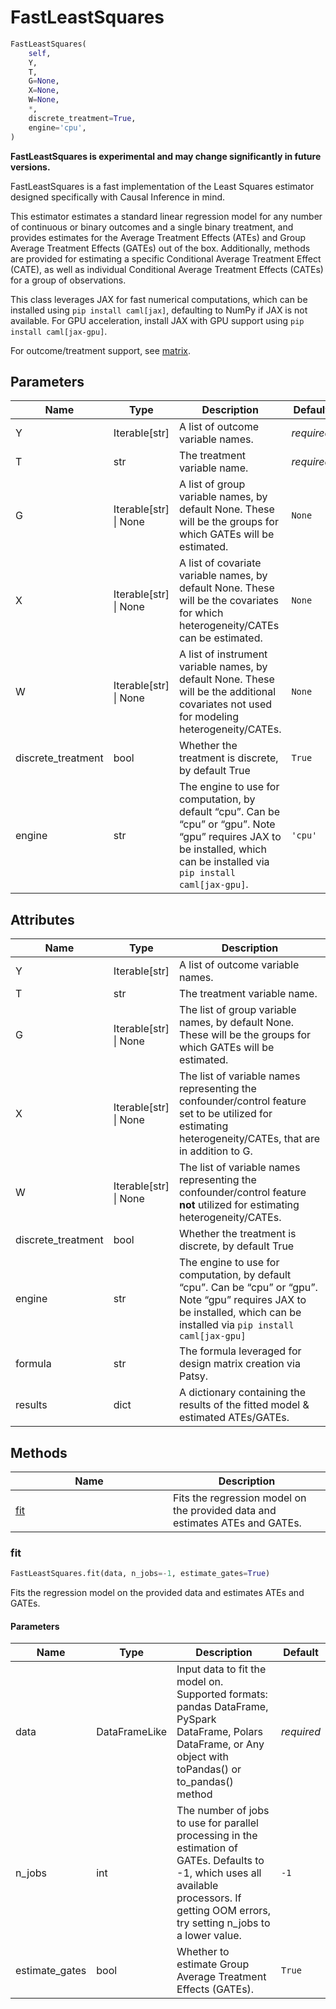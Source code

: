 # FastLeastSquares { #caml.FastLeastSquares }

```python
FastLeastSquares(
    self,
    Y,
    T,
    G=None,
    X=None,
    W=None,
    *,
    discrete_treatment=True,
    engine='cpu',
)
```

**FastLeastSquares is experimental and may change significantly in future versions.**

FastLeastSquares is a fast implementation of the Least Squares estimator designed specifically with Causal Inference in mind.

This estimator estimates a standard linear regression model for any number of continuous or binary outcomes and a single binary treatment,
and provides estimates for the Average Treatment Effects (ATEs) and Group Average Treatment Effects (GATEs) out of the box. Additionally,
methods are provided for estimating a specific Conditional Average Treatment Effect (CATE), as well as individual Conditional Average Treatment
Effects (CATEs) for a group of observations.

This class leverages JAX for fast numerical computations, which can be installed using `pip install caml[jax]`, defaulting to NumPy if JAX is not
available. For GPU acceleration, install JAX with GPU support using `pip install caml[jax-gpu]`.

For outcome/treatment support, see [matrix](support_matrix.qmd).

## Parameters {.doc-section .doc-section-parameters}

| Name               | Type                    | Description                                                                                                                                                                  | Default    |
|--------------------|-------------------------|------------------------------------------------------------------------------------------------------------------------------------------------------------------------------|------------|
| Y                  | Iterable\[str\]         | A list of outcome variable names.                                                                                                                                            | _required_ |
| T                  | str                     | The treatment variable name.                                                                                                                                                 | _required_ |
| G                  | Iterable\[str\] \| None | A list of group variable names, by default None. These will be the groups for which GATEs will be estimated.                                                                 | `None`     |
| X                  | Iterable\[str\] \| None | A list of covariate variable names, by default None. These will be the covariates for which heterogeneity/CATEs can be estimated.                                            | `None`     |
| W                  | Iterable\[str\] \| None | A list of instrument variable names, by default None. These will be the additional covariates not used for modeling heterogeneity/CATEs.                                     | `None`     |
| discrete_treatment | bool                    | Whether the treatment is discrete, by default True                                                                                                                           | `True`     |
| engine             | str                     | The engine to use for computation, by default "cpu". Can be "cpu" or "gpu". Note "gpu" requires JAX to be installed, which can be installed via `pip install caml[jax-gpu]`. | `'cpu'`    |

## Attributes {.doc-section .doc-section-attributes}

| Name               | Type                    | Description                                                                                                                                                                 |
|--------------------|-------------------------|-----------------------------------------------------------------------------------------------------------------------------------------------------------------------------|
| Y                  | Iterable\[str\]         | A list of outcome variable names.                                                                                                                                           |
| T                  | str                     | The treatment variable name.                                                                                                                                                |
| G                  | Iterable\[str\] \| None | The list of group variable names, by default None. These will be the groups for which GATEs will be estimated.                                                              |
| X                  | Iterable\[str\] \| None | The list of variable names representing the confounder/control feature set to be utilized for estimating heterogeneity/CATEs, that are in addition to G.                    |
| W                  | Iterable\[str\] \| None | The list of variable names representing the confounder/control feature **not** utilized for estimating heterogeneity/CATEs.                                                 |
| discrete_treatment | bool                    | Whether the treatment is discrete, by default True                                                                                                                          |
| engine             | str                     | The engine to use for computation, by default "cpu". Can be "cpu" or "gpu". Note "gpu" requires JAX to be installed, which can be installed via `pip install caml[jax-gpu]` |
| formula            | str                     | The formula leveraged for design matrix creation via Patsy.                                                                                                                 |
| results            | dict                    | A dictionary containing the results of the fitted model & estimated ATEs/GATEs.                                                                                             |

## Methods

| Name | Description |
| --- | --- |
| [fit](#caml.FastLeastSquares.fit) | Fits the regression model on the provided data and estimates ATEs and GATEs. |

### fit { #caml.FastLeastSquares.fit }

```python
FastLeastSquares.fit(data, n_jobs=-1, estimate_gates=True)
```

Fits the regression model on the provided data and estimates ATEs and GATEs.

#### Parameters {.doc-section .doc-section-parameters}

| Name           | Type          | Description                                                                                                                                                                                    | Default    |
|----------------|---------------|------------------------------------------------------------------------------------------------------------------------------------------------------------------------------------------------|------------|
| data           | DataFrameLike | Input data to fit the model on. Supported formats: pandas DataFrame, PySpark DataFrame, Polars DataFrame, or Any object with toPandas() or to_pandas() method                                  | _required_ |
| n_jobs         | int           | The number of jobs to use for parallel processing in the estimation of GATEs. Defaults to -1, which uses all available processors. If getting OOM errors, try setting n_jobs to a lower value. | `-1`       |
| estimate_gates | bool          | Whether to estimate Group Average Treatment Effects (GATEs).                                                                                                                                   | `True`     |